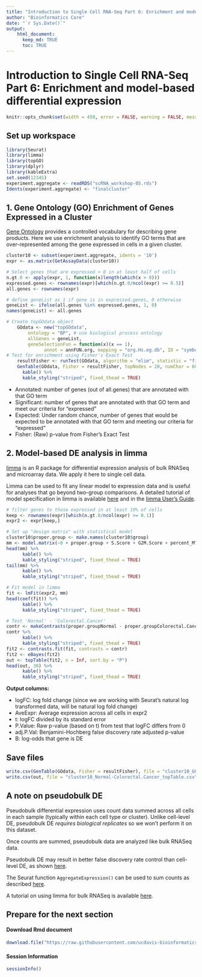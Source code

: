 ---
title: "Introduction to Single Cell RNA-Seq Part 6: Enrichment and model-based differential expression"
author: "Bioinformatics Core"
date: "`r Sys.Date()`"
output:
    html_document:
      keep_md: TRUE
      toc: TRUE
---

# Introduction to Single Cell RNA-Seq Part 6: Enrichment and model-based differential expression
```{r setup_opt, include=FALSE}
knitr::opts_chunk$set(width = 450, error = FALSE, warning = FALSE, message = FALSE)
```

## Set up workspace
```{r workspace}
library(Seurat)
library(limma)
library(topGO)
library(dplyr)
library(kableExtra)
set.seed(12345)
experiment.aggregate <- readRDS("scRNA_workshop-05.rds")
Idents(experiment.aggregate) <- "finalcluster"
```

## 1. Gene Ontology (GO) Enrichment of Genes Expressed in a Cluster
[Gene Ontology](http://geneontology.org/docs/ontology-documentation/) provides a controlled vocabulary for describing gene products.  Here we use enrichment analysis to identify GO terms that are over-represented among the gene expressed in cells in a given cluster. 
```{r GO}
cluster10 <- subset(experiment.aggregate, idents = '10')
expr <- as.matrix(GetAssayData(cluster10))

# Select genes that are expressed > 0 in at least half of cells
n.gt.0 <- apply(expr, 1, function(x)length(which(x > 0)))
expressed.genes <- rownames(expr)[which(n.gt.0/ncol(expr) >= 0.5)]
all.genes <- rownames(expr)

# define geneList as 1 if gene is in expressed.genes, 0 otherwise
geneList <- ifelse(all.genes %in% expressed.genes, 1, 0)
names(geneList) <- all.genes

# Create topGOdata object
	GOdata <- new("topGOdata",
		ontology = "BP", # use biological process ontology
		allGenes = geneList,
		geneSelectionFun = function(x)(x == 1),
              annot = annFUN.org, mapping = "org.Hs.eg.db", ID = "symbol")
# Test for enrichment using Fisher's Exact Test
	resultFisher <- runTest(GOdata, algorithm = "elim", statistic = "fisher")
	GenTable(GOdata, Fisher = resultFisher, topNodes = 20, numChar = 60) %>%
	  kable() %>%
	  kable_styling("striped", fixed_thead = TRUE)
```
* Annotated: number of genes (out of all.genes) that are annotated with that GO term
* Significant: number of genes that are annotated with that GO term and meet our criteria for "expressed"
* Expected: Under random chance, number of genes that would be expected to be annotated with that GO term and meeting our criteria for "expressed"
* Fisher: (Raw) p-value from Fisher's Exact Test

## 2. Model-based DE analysis in limma
[limma](https://bioconductor.org/packages/release/bioc/html/limma.html) is an R package for differential expression analysis of bulk RNASeq and microarray data.  We apply it here to single cell data.

Limma can be used to fit any linear model to expression data and is useful for analyses that go beyond two-group comparisons.  A detailed tutorial of model specification in limma is available [here](https://ucdavis-bioinformatics-training.github.io/2021-June-RNA-Seq-Analysis/data_analysis/DE_Analysis_mm_with_quizzes) and in the [limma User's Guide](https://www.bioconductor.org/packages/devel/bioc/vignettes/limma/inst/doc/usersguide.pdf).

```{r DE}
# filter genes to those expressed in at least 10% of cells
keep <- rownames(expr)[which(n.gt.0/ncol(expr) >= 0.1)]
expr2 <- expr[keep,]

# Set up "design matrix" with statistical model
cluster10$proper.group <- make.names(cluster10$group)
mm <- model.matrix(~0 + proper.group + S.Score + G2M.Score + percent_MT + nFeature_RNA, data = cluster10[[]])
head(mm) %>%
	  kable() %>%
	  kable_styling("striped", fixed_thead = TRUE)
tail(mm) %>%
	  kable() %>%
	  kable_styling("striped", fixed_thead = TRUE)

# Fit model in limma
fit <- lmFit(expr2, mm)
head(coef(fit)) %>%
	  kable() %>%
	  kable_styling("striped", fixed_thead = TRUE)

# Test 'Normal' - 'Colorectal.Cancer'
contr <- makeContrasts(proper.groupNormal - proper.groupColorectal.Cancer, levels = colnames(coef(fit)))
contr %>%
	  kable() %>%
	  kable_styling("striped", fixed_thead = TRUE)
fit2 <- contrasts.fit(fit, contrasts = contr)
fit2 <- eBayes(fit2)
out <- topTable(fit2, n = Inf, sort.by = "P")
head(out, 30) %>%
	  kable() %>%
	  kable_styling("striped", fixed_thead = TRUE)
```

**Output columns:**

* logFC: log fold change (since we are working with Seurat's natural log transformed data, will be natural log fold change)
* AveExpr: Average expression across all cells in expr2
* t: logFC divided by its standard error
* P.Value: Raw p-value (based on t) from test that logFC differs from 0
* adj.P.Val: Benjamini-Hochberg false discovery rate adjusted p-value
* B: log-odds that gene is DE 

## Save files
```{r write.csv}
write.csv(GenTable(GOdata, Fisher = resultFisher), file = "cluster10_GOdata.csv")
write.csv(out, file = "cluster10_Normal-Colorectal.Cancer_topTable.csv")
```

## A note on pseudobulk DE

Pseudobulk differential expression uses count data summed across all cells in each sample (typically within each cell type or cluster).  Unlike cell-level DE, pseudobulk DE *requires biological replicates* so we won't perform it on this dataset.

Once counts are summed, pseudobulk data are analyzed like bulk RNASeq data.

Pseudobulk DE may result in better false discovery rate control than cell-level DE, as shown [here](https://www.nature.com/articles/s41467-021-25960-2).

The Seurat function `AggregateExpression()` can be used to sum counts as described [here](https://satijalab.org/seurat/articles/de_vignette).

A tutorial on using limma for bulk RNASeq is available [here](https://ucdavis-bioinformatics-training.github.io/2023-June-RNA-Seq-Analysis/data_analysis/DE_Analysis_mm_with_quizzes).

## Prepare for the next section

#### Download Rmd document
```{r download_Rmd, eval=TRUE}
download.file("https://raw.githubusercontent.com/ucdavis-bioinformatics-training/2024-December-Single-Cell-RNA-Seq-Analysis/main/data_analysis/07-doublet_detection.Rmd", "07-doublet_detection.Rmd")
```

#### Session Information
```{r sessionInfo, warning=FALSE,error=FALSE,message=FALSE}
sessionInfo()
```
